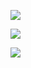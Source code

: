 ![](/swr-logo.svg)

![](/favicon/android-chrome-512x512.png)

![](../../../public/favicon/android-chrome-512x512.png)
